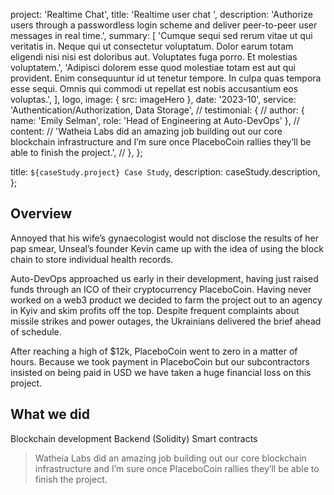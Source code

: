 
  project: 'Realtime Chat',
  title: 'Realtime user chat ',
  description:
    'Authorize users through a passwordless login scheme and deliver peer-to-peer user messages in real time.',
  summary: [
    'Cumque sequi sed rerum vitae ut qui veritatis in. Neque qui ut consectetur voluptatum. Dolor earum totam eligendi nisi nisi est doloribus aut. Voluptates fuga porro. Et molestias voluptatem.',
    'Adipisci dolorem esse quod molestiae totam est aut qui provident. Enim consequuntur id ut tenetur tempore. In culpa quas tempora esse sequi. Omnis qui commodi ut repellat est nobis accusantium eos voluptas.',
  ],
  logo,
  image: { src: imageHero },
  date: '2023-10',
  service: 'Authentication/Authorization, Data Storage',
  // testimonial: {
  //   author: { name: 'Emily Selman', role: 'Head of Engineering at Auto-DevOps' },
  //   content:
  //     'Watheia Labs did an amazing job building out our core blockchain infrastructure and I’m sure once PlaceboCoin rallies they’ll be able to finish the project.',
  // },
};

  title: `${caseStudy.project} Case Study`,
  description: caseStudy.description,
};

## Overview

Annoyed that his wife’s gynaecologist would not disclose the results of her pap smear, Unseal’s founder Kevin came up with the idea of using the block chain to store individual health records.

Auto-DevOps approached us early in their development, having just raised funds through an ICO of their cryptocurrency PlaceboCoin. Having never worked on a web3 product we decided to farm the project out to an agency in Kyiv and skim profits off the top. Despite frequent complaints about missile strikes and power outages, the Ukrainians delivered the brief ahead of schedule.

After reaching a high of $12k, PlaceboCoin went to zero in a matter of hours. Because we took payment in PlaceboCoin but our subcontractors insisted on being paid in USD we have taken a huge financial loss on this project.

## What we did

<TagList>
  <TagListItem>Blockchain development</TagListItem>
  <TagListItem>Backend (Solidity)</TagListItem>
  <TagListItem>Smart contracts</TagListItem>
</TagList>

<Blockquote
  author={{ name: 'Emily Selman', role: 'Head of Engineering at Auto-DevOps' }}
  image={{ src: imageEmilySelman }}
>
  Watheia Labs did an amazing job building out our core blockchain infrastructure and I’m sure
  once PlaceboCoin rallies they’ll be able to finish the project.
</Blockquote>

<StatList>
  <StatListItem value="34%" label="Fewer transactions" />
  <StatListItem value="10%" label="Slower transactions" />
  <StatListItem value="1000ms" label="Transaction latency" />
  <StatListItem value="3" label="Active nodes" />
</StatList>
